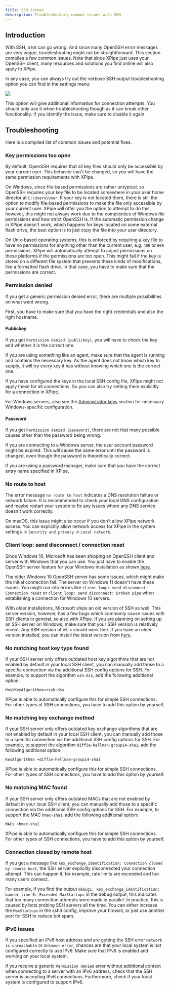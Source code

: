 ```yaml
---
title: SSH issues
description: Troubleshooting common issues with SSH
---
```


## Introduction

With SSH, a lot can go wrong. And since many OpenSSH error messages are very vague, troubleshooting might not be straightforward. This section compiles a few common issues. Note that since XPipe just uses your OpenSSH client, many resources and solutions you find online will also apply to XPipe.

In any case, you can always try out the verbose SSH output troubleshooting option you can find in the settings menu:

![](/images/ssh-troubleshoot.png)

This option will give additional information for connection attempts. You should only use it when troubleshooting though as it can break other functionality. If you identify the issue, make sure to disable it again.

## Troubleshooting

Here is a compiled list of common issues and potential fixes.

### Key permissions too open

By default, OpenSSH requires that all key files should only be accessible by your current user. This behavior can't be changed, so you will have the same permission requirements with XPipe.

On Windows, since file-based permissions are rather untypical, so OpenSSH requires your key file to be located somewhere in your user home director at `C:\Users\User`. If your key is not located there, there is still the option to modify file-based permissions to make the file only accessible by your current user. XPipe will offer you the option to attempt to do this, however, this might not always work due to the complexities of Windows file permissions and how strict OpenSSH is. If the automatic permission change in XPipe doesn't work, which happens for keys located on some external flash drive, the best option is to just copy the file into your user directory.

On Unix-based operating systems, this is enforced by requiring a key file to have no permissions for anything other than the current user, e.g. `400` or `600` permissions. XPipe will automatically attempt to adjust permissions on these platforms if the permissions are too open. This might fail if the key is stored on a different file system that prevents these kinds of modifications, like a formatted flash drive. In that case, you have to make sure that the permissions are correct.

### Permission denied

If you get a generic permission denied error, there are multiple possibilities on what went wrong.

First, you have to make sure that you have the right credentials and also the right hostname.

#### Publickey

If you get `Permission denied (publickey)`, you will have to check the key and whether it is the correct one.

If you are using something like an agent, make sure that the agent is running and contains the necessary key. As the agent does not know which key to supply, it will try every key it has without knowing which one is the correct one.

If you have configured the keys in the local SSH config file, XPipe might not apply these for all connections. So you can also try setting them explicitly for a connection in XPipe.

For Windows servers, also see the [Administrator keys](/guide/ssh#administrator-keys) section for necessary Windows-specific configuration.

#### Password

If you get `Permission denied (password)`, there are not that many possible causes other than the password being wrong.

If you are connecting to a Windows server, the user account password might be expired. This will cause the same error until the password is changed, even though the password is theoretically correct.

If you are using a password manager, make sure that you have the correct entry name specified in XPipe.

### No route to host

The error message `no route to host` indicates a DNS resolution failure or network failure. It is recommended to check your local DNS configuration and maybe restart your system to fix any issues where any DNS service doesn't work correctly.

On macOS, this issue might also occur if you don't allow XPipe network access. You can explicitly allow network access for XPipe in the system settings -> `Security and privacy` -> `Local network`.

### Client loop: send disconnect / connection reset

Since Windows 10, Microsoft has been shipping an OpenSSH client and server with Windows that you can use. You just have to enable the OpenSSH server feature for your Windows installation as shown [here](https://learn.microsoft.com/en-us/windows-server/administration/openssh/openssh_install_firstuse?tabs=gui&pivots=windows-server-2022).

The older Windows 10 OpenSSH server has some issues, which might make the initial connection fail. The server on Windows 11 doesn't have these issues. You might run into errors like `client_loop: send disconnect: Connection reset` or `client_loop: send disconnect: Broken pipe` when establishing a connection for Windows 10 servers.

With older installations, Microsoft ships an old version of SSH as well. This server version, however, has a few bugs which commonly cause issues with SSH clients in general, so also with XPipe. If you are planning on setting up an SSH server on Windows, make sure that your SSH version is relatively recent. Any SSH version of `v9.x` should work fine. If you have an older version installed, you can install the latest version from [here](https://github.com/PowerShell/Win32-OpenSSH/wiki/Install-Win32-OpenSSH).

### No matching host key type found

If your SSH server only offers outdated host key algorithms that are not enabled by default in your local SSH client, you can manually add those to a specific connection via the additional SSH config options for SSH. For example, to support the algorithm `ssh-dss`, add the following additional option:

```
HostKeyAlgorithms=+ssh-dss
```

XPipe is able to automatically configure this for simple SSH connections. For other types of SSH connections, you have to add this option by yourself.

### No matching key exchange method

If your SSH server only offers outdated key exchange algorithms that are not enabled by default in your local SSH client, you can manually add those to a specific connection via the additional SSH config options for SSH. For example, to support the algorithm `diffie-hellman-group14-sha1`, add the following additional option:

```
KexAlgorithms +diffie-hellman-group14-sha1
```

XPipe is able to automatically configure this for simple SSH connections. For other types of SSH connections, you have to add this option by yourself.

### No matching MAC found

If your SSH server only offers outdated MACs that are not enabled by default in your local SSH client, you can manually add those to a specific connection via the additional SSH config options for SSH. For example, to support the MAC `hmac-sha1`, add the following additional option:

```
MACs +hmac-sha1
```

XPipe is able to automatically configure this for simple SSH connections. For other types of SSH connections, you have to add this option by yourself.

### Connection closed by remote host

If you get a message like `kex_exchange_identification: Connection closed by remote host`, the SSH server explicitly disconnected your connection attempt. This can happen if, for example, rate limits are exceeded and too many users connect.

For example, if you find the output `debug1: kex_exchange_identification: banner line 0: Exceeded MaxStartups` in the debug output, this indicates that too many connection attempts were made in parallel. In practice, this is caused by bots probing SSH servers all the time. You can either increase the `MaxStartups` in the sshd config, improve your firewall, or just use another port for SSH to reduce bot spam.

### IPv6 issues

If you specified an IPv6 host address and are getting the SSH error `Network is unreachable` or `Unknown error`, chances are that your local system is not configured correctly to use IPv6. Make sure that IPv6 is enabled and working on your local system.

If you receive a generic `Permission denied` error without additional context when connecting to a server with an IPv6 address, check that the SSH server is accepting IPv6 connections. Furthermore, check if your local system is configured to support IPv6.